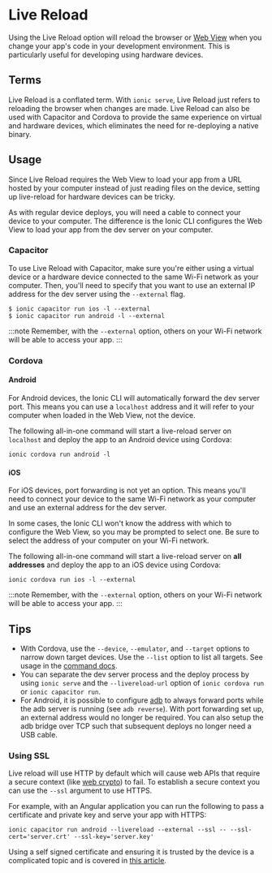 # Live Reload

Using the Live Reload option will reload the browser or [Web View](../core-concepts/webview.mdx) when you change your app's code in your development environment. This is particularly useful for developing using hardware devices.

## Terms

Live Reload is a conflated term. With `ionic serve`, Live Reload just refers to reloading the browser when changes are made. Live Reload can also be used with Capacitor and Cordova to provide the same experience on virtual and hardware devices, which eliminates the need for re-deploying a native binary.

## Usage

Since Live Reload requires the Web View to load your app from a URL hosted by your computer instead of just reading files on the device, setting up live-reload for hardware devices can be tricky.

As with regular device deploys, you will need a cable to connect your device to your computer. The difference is the Ionic CLI configures the Web View to load your app from the dev server on your computer.

### Capacitor

To use Live Reload with Capacitor, make sure you're either using a virtual device or a hardware device connected to the same Wi-Fi network as your computer. Then, you'll need to specify that you want to use an external IP address for the dev server using the `--external` flag.

```shell
$ ionic capacitor run ios -l --external
$ ionic capacitor run android -l --external
```

:::note
Remember, with the `--external` option, others on your Wi-Fi network will be able to access your app.
:::

### Cordova

#### Android

For Android devices, the Ionic CLI will automatically forward the dev server port. This means you can use a `localhost` address and it will refer to your computer when loaded in the Web View, not the device.

The following all-in-one command will start a live-reload server on `localhost` and deploy the app to an Android device using Cordova:

```shell
ionic cordova run android -l
```

#### iOS

For iOS devices, port forwarding is not yet an option. This means you'll need to connect your device to the same Wi-Fi network as your computer and use an external address for the dev server.

In some cases, the Ionic CLI won't know the address with which to configure the Web View, so you may be prompted to select one. Be sure to select the address of your computer on your Wi-Fi network.

The following all-in-one command will start a live-reload server on **all addresses** and deploy the app to an iOS device using Cordova:

```shell
ionic cordova run ios -l --external
```

:::note
Remember, with the `--external` option, others on your Wi-Fi network will be able to access your app.
:::

## Tips

- With Cordova, use the `--device`, `--emulator`, and `--target` options to narrow down target devices. Use the `--list` option to list all targets. See usage in the [command docs](commands/cordova-run.md).
- You can separate the dev server process and the deploy process by using `ionic serve` and the `--livereload-url` option of `ionic cordova run` or `ionic capacitor run`.
- For Android, it is possible to configure [adb](https://developer.android.com/studio/command-line/adb) to always forward ports while the adb server is running (see `adb reverse`). With port forwarding set up, an external address would no longer be required. You can also setup the adb bridge over TCP such that subsequent deploys no longer need a USB cable.

### Using SSL

Live reload will use HTTP by default which will cause web APIs that require a secure context (like [web crypto](https://developer.mozilla.org/en-US/docs/Web/API/Web_Crypto_API)) to fail. To establish a secure context you can use the `--ssl` argument to use HTTPS.

For example, with an Angular application you can run the following to pass a certificate and private key and serve your app with HTTPS:

```shell
ionic capacitor run android --livereload --external --ssl -- --ssl-cert='server.crt' --ssl-key='server.key'
```

Using a self signed certificate and ensuring it is trusted by the device is a complicated topic and is covered in [this article](https://ionic.zendesk.com/hc/en-us/articles/11384425513623).

